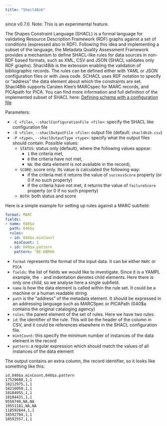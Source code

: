 ```yaml
---
title: "Shacl4Bib"
---
```


since v0.7.0. Note: This is an experimental feature.

The Shapes Constraint Language (SHACL) is a formal language for validating Resource Description Framework (RDF) graphs  against a set of conditions (expressed also in RDF). Following this idea and implementing a subset of the language, the Metadata Quality Assessment Framework provides a mechanism to define SHACL-like rules for data sources in non-RDF based formats, such as XML, CSV and JSON (SHACL validates only RDF graphs). Shacl4Bib is the extension enabling the validation of bibliographic records. The rules can be defined either with YAML or JSON configuration files or with Java code. SCHACL uses RDF notation to specify or "address" the data element about which the constraints are set. Shacl4Bib supports Carsten Klee's MARCspec for MARC records, and PICApath for PICA. You can find more information and full definition of the implemented subset of SHACL here: [Defining schema with a configuration file](https://github.com/pkiraly/metadata-qa-api#defining-schema-with-a-configuration-file)

Parameters:

* `-C <file>`, `--shaclConfigurationFile <file>`: specify the SHACL like configuration file
* `-O <file>`, `--shaclOutputFile <file>`: output file (default: `shacl4bib.csv`)
* `-P <type>`, `--shaclOutputType <type>`: specify what the output files should contain. Possible values:
  * `STATUS`: status only (default), where the following values appear:
    * `1` the criteria met,
    * `0` the criteria have not met,
    * `NA`: the data element is not available in the record),
  * `SCORE`: score only. Its value is calculated the following way:
    * if the criteria met it returns the value of `successScore` property (or 0 if no such property)
    * if the criteria have not met, it returns the value of `failureScore` property (or 0 if no such property)
  * `BOTH`: both status and score


Here is a simple example for setting up rules against a MARC subfield:

```yaml
format: MARC
fields:
- name: 040$a
  path: 040$a
  rules:
  - id: 040$a.minCount
    minCount: 1
  - id: 040$a.pattern
    pattern: ^BE-KBR00
```

* `format` represents the format of the input data. It can be either `MARC` or `PICA`
* `fields`: the list of fields we would like to investigate. Since it is a YAMPL example, the `-` and indentation denotes
  child elements. Here there is only one child, so we analyse here a single subfield.
* `name` is how the data element is called within the rule set. It could be a machine or a human readable string.
* `path` is the "address" of the metadata element. It should be expressed in an addressing language such as MARCSpec or
  PICAPath (040$a contains the original cataloging agency)
* `rules`: the parent element of the set of rules. Here we have two rules.
* `id`: the identifier of the rule. This will be the header of the column in CSV, and it could be references elsewhere in
   the SHACL configuration file.
* `mintCount`: this specify the minimum number of instances of the data element in the record
* `pattern`: a regular expression which should match the values of all instances of the data element

The output contains an extra column, the record identifier, so it looks like something like this:

```csv
id,040$a.minCount,040$a.pattern
17529680,1,1
18212975,1,1
18216050,1,1
18184955,1,1
18184431,1,1
9550740,NA,NA
19551181,NA,NA
118592844,1,1
18592704,1,1
18592557,1,1
```
